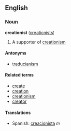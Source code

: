 ==English==
===Noun===
'''creationist''' ([[creationists]])

# A supporter of [[creationism]]

====Antonyms====
*[[traducianism]]

====Related terms====
*[[create]]
*[[creation]]
*[[creationism]]
*[[creator]]

====Translations====
*Spanish: [[creacionista]] ''m''